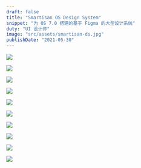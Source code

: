 ```yaml
---
draft: false
title: "Smartisan OS Design System"
snippet: "为 OS 7.0 搭建的基于 Figma 的大型设计系统"
duty: "UI 设计师"
image: "src/assets/smartisan-ds.jpg"
publishDate: "2021-05-30"
---
```


![](https://imagedelivery.net/8B08sdLvw783CQcaKhUoYw/cd62e43d-6bff-478d-1979-7019a298d600/public)

![](https://imagedelivery.net/8B08sdLvw783CQcaKhUoYw/7bd77d77-bd7e-4725-dfd0-922ca71fd500/public)

![](https://imagedelivery.net/8B08sdLvw783CQcaKhUoYw/32e5223b-c040-4c35-548d-f89cfe104100/public)

![](https://imagedelivery.net/8B08sdLvw783CQcaKhUoYw/8f1e31dd-021c-4f55-3822-d988adc00d00/public)

![](https://imagedelivery.net/8B08sdLvw783CQcaKhUoYw/18e8f932-5c40-452a-2771-01446ca36000/public)

![](https://imagedelivery.net/8B08sdLvw783CQcaKhUoYw/b3689cf7-ed2b-4eb3-a3be-f5b24a3c8b00/public)

![](https://imagedelivery.net/8B08sdLvw783CQcaKhUoYw/a124f639-0305-4cef-fd6d-43cfa1bf9700/public)

![](https://imagedelivery.net/8B08sdLvw783CQcaKhUoYw/e4117b63-7e89-4789-32e5-4f95a855fd00/public)

![](https://imagedelivery.net/8B08sdLvw783CQcaKhUoYw/e4c1a4e0-46ed-4203-5086-ae7dfb065300/public)

![](https://imagedelivery.net/8B08sdLvw783CQcaKhUoYw/eb3c13bd-7519-42f2-4423-dae4e6cfc900/public)
